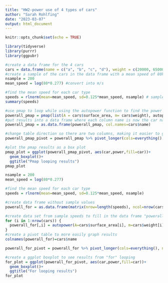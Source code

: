 ```yaml
---
title: "HW2-power use of 4 types of cars"
author: "Sarah Rohlfing"
date: "2023-03-07"
output: html_document
---
```


```r
knitr::opts_chunk$set(echo = TRUE)

library(tidyverse)
library(purrr)
library(ggpubr)
```

```r
#create a data frame for the 4 cars
cars = data.frame(name = c("a", "b", "c", "d"), weight = c(20000, 65000, 38000, 5000), surface_area = c(22, 30, 22, 10))
#create a sample of the cars in the data frame with a mean speed of 80km/hr and a standard deviation of 10 km/hr
nsample = 200
mean_speed = log(80*0.277) #convert into m/s

#find the mean speed for each car type
speeds = rlnorm(mean=mean_speed, sd=0.125*mean_speed, nsample) # sample population of car speeds
summary(speeds)

#use pmap to loop while using the autopower function to find the power used for each car type sample 
powerall_pmap = pmap(list(A = cars$surface_area, m= cars$weight), autopower, V=speeds)
#put results into a data frame where each column name is now the car name (a, b, c, d) to see the results of the autopower function. 
powerall_pmap = as.data.frame(powerall_pmap, col.names=cars$name)

#change table direction so there are two columns, making it easier to graph rather than 4 columns
powerall_pmap_pivot = powerall_pmap %>% pivot_longer(cols=everything(), names_to="car", values_to="power")

#plot the pmap results as a box plot 
pmap_plot = ggplot(powerall_pmap_pivot, aes(car,power,fill=car))+
  geom_boxplot()+
  ggtitle("Pmap looping results")
pmap_plot

```

```r
nsample = 200
mean_speed = log(80*0.277)

#find the mean speed for each car type
speeds = rlnorm(mean=mean_speed, sd=0.125*mean_speed, nsample)

#create data frame without sample values
powerall_for = as.data.frame(matrix(nrow=length(speeds), ncol=nrow(cars)))

#create data set from sample speeds to fill in the data frame "powerall_for" through looping
for (i in 1:nrow(cars)) {
  powerall_for[,i] = autopower(A=cars$surface_area[i], m=cars$weight[i], V=speeds)
}
#create a pivot table to more easily graph results
colnames(powerall_for)=cars$name

powerall_for_pivot = powerall_for %>% pivot_longer(cols=everything(), names_to="car", values_to="power")

#create a ggplot boxplot to see results from "for" looping
for_plot = ggplot(powerall_for_pivot, aes(car,power,fill=car))+
  geom_boxplot()+
  ggtitle("For looping results")
for_plot
```

